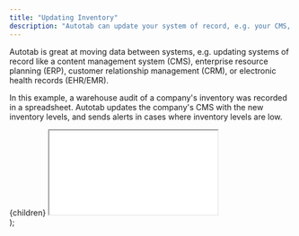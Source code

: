 ```yaml
---
title: "Updating Inventory"
description: "Autotab can update your system of record, e.g. your CMS, ERP, CRM, TMS, etc."
---
```


Autotab is great at moving data between systems, e.g. updating systems of record like a content management system (CMS), enterprise resource planning (ERP), customer relationship management (CRM), or electronic health records (EHR/EMR).

In this example, a warehouse audit of a company's inventory was recorded in a spreadsheet. Autotab updates the company's CMS with the new inventory levels, and sends alerts in cases where inventory levels are low.

  <div
    style={{
      position: "relative",
      paddingBottom: "62.456140350877185%",
      height: 0,
      marginBottom: "var(--ifm-leading)",
    }}
  >
    {children}
    <iframe
      src={url}
      style={{
        position: "absolute",
        top: 0,
        left: 0,
        width: "100%",
        height: "100%",
      }}
    ></iframe>
  </div>
);

<EmbeddedVideo url="https://www.loom.com/embed/e9f1b50a9b384c999f1689a0ab424311?sid=0368dc64-f957-4b28-8aa2-4661075d85ca"></EmbeddedVideo>
